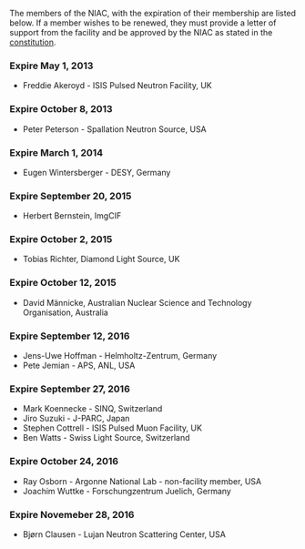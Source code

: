 The members of the NIAC, with the expiration of their membership are listed below. If a member wishes to be renewed, they must provide a letter of support from the facility and be approved by the NIAC as stated in the [[NIAC|constitution]].

===Expire May 1, 2013===
*Freddie Akeroyd - ISIS Pulsed Neutron Facility, UK 

===Expire October 8, 2013===
*Peter Peterson - Spallation Neutron Source, USA 

===Expire March 1, 2014===
*Eugen Wintersberger - DESY, Germany

===Expire September 20, 2015===
*Herbert Bernstein, ImgCIF

===Expire October 2, 2015===
*Tobias Richter, Diamond Light Source, UK

===Expire October 12, 2015===
*David Männicke, Australian Nuclear Science and Technology Organisation, Australia

===Expire September 12, 2016===
*Jens-Uwe Hoffman - Helmholtz-Zentrum, Germany
*Pete Jemian - APS, ANL, USA

===Expire September 27, 2016===
*Mark Koennecke - SINQ, Switzerland 
*Jiro Suzuki - J-PARC, Japan
*Stephen Cottrell - ISIS Pulsed Muon Facility, UK
*Ben Watts - Swiss Light Source, Switzerland

===Expire October 24, 2016===
*Ray Osborn - Argonne National Lab - non-facility member, USA
*Joachim Wuttke - Forschungzentrum Juelich, Germany

===Expire Novemeber 28, 2016===
*Bjørn Clausen - Lujan Neutron Scattering Center, USA
